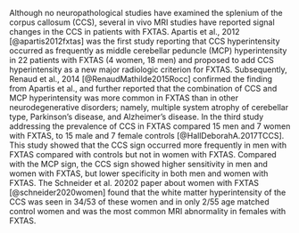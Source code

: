 Although no neuropathological studies have examined the splenium of the corpus callosum (CCS), 
several in vivo MRI studies have reported signal changes in the CCS in patients with FXTAS. 
Apartis et al., 2012 [@apartis2012fxtas] 
was the first study reporting that CCS hyperintensity occurred 
as frequently as middle cerebellar peduncle (MCP) hyperintensity 
in 22 patients with FXTAS (4 women, 18 men) 
and proposed to add CCS hyperintensity as a new major radiologic criterion for FXTAS. 
Subsequently, 
Renaud et al., 2014 [@RenaudMathilde2015Rocc] 
confirmed the finding from Apartis et al., 
and further reported that the combination of CCS and MCP hyperintensity 
was more common in FXTAS than in other neurodegenerative disorders; 
namely, 
multiple system atrophy of cerebellar type, 
Parkinson's disease, and 
Alzheimer's disease. 
In the third study addressing the prevalence of CCS in FXTAS compared 15 men and 7 women with FXTAS,
to 15 male and 7 female controls [@HallDeborahA.2017TCCS]. 
This study showed that the CCS sign occurred more frequently in men with FXTAS compared with controls but not in women with FXTAS.
Compared with the MCP sign, 
the CCS sign showed higher sensitivity in men and women with FXTAS, 
but lower specificity in both men and women with FXTAS. 
The Schneider et al. 20202 paper 
about women with FXTAS [@schneider2020women]
found that the white matter hyperintensity of the CCS was seen 
in 34/53 of these women 
and in only 2/55 age matched control women 
and was the most common MRI abnormality in females with FXTAS.
